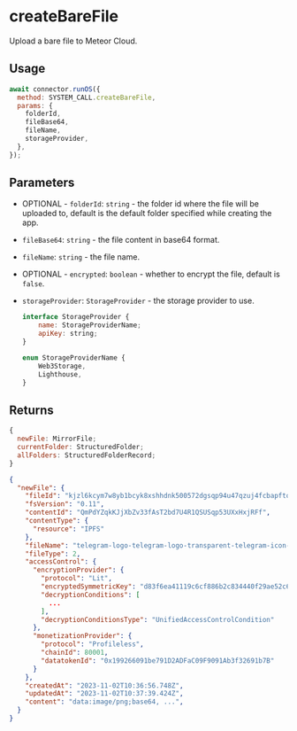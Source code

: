 
# createBareFile

Upload a bare file to Meteor Cloud.

## Usage

```js
await connector.runOS({
  method: SYSTEM_CALL.createBareFile,
  params: {
    folderId,
    fileBase64,
    fileName,
    storageProvider,
  },
});
```

## Parameters

- OPTIONAL - `folderId`: `string` - the folder id where the file will be uploaded to, default is the default folder specified while creating the app.
- `fileBase64`: `string` - the file content in base64 format.
- `fileName`: `string` - the file name.
- OPTIONAL - `encrypted`: `boolean` - whether to encrypt the file, default is `false`.
- `storageProvider`: `StorageProvider` - the storage provider to use.

  ```js
  interface StorageProvider {
      name: StorageProviderName;
      apiKey: string;
  }

  enum StorageProviderName {
      Web3Storage,
      Lighthouse,
  }
  ```

## Returns

```js
{
  newFile: MirrorFile;
  currentFolder: StructuredFolder;
  allFolders: StructuredFolderRecord;
}
```

```json
{
  "newFile": {
    "fileId": "kjzl6kcym7w8yb1bcyk8xshhdnk500572dgsqp94u47qzuj4fcbapftoooixgr1",
    "fsVersion": "0.11",
    "contentId": "QmPdYZqkKJjXbZv33fAsT2bd7U4R1QSUSqp53UXxHxjRFf",
    "contentType": {
      "resource": "IPFS"
    },
    "fileName": "telegram-logo-telegram-logo-transparent-telegram-icon-transparent-free-free-png.png",
    "fileType": 2,
    "accessControl": {
      "encryptionProvider": {
        "protocol": "Lit",
        "encryptedSymmetricKey": "d83f6ea41119c6cf886b2c834440f29ae52c64faed673502d0545e54501e766e2f307b31f23c1900e8a22aa742fc1e10ce88619e11e6857b53fcb44f5b01e4cd205f41e54e7a6d7001cbf37b3f7f95ef6866428ab86c1e0ec6c5b9daf185c1b0b5330e1c0e3884295839073816b45c11acbf938ed52c64440b35e16debd493130000000000000020f344e547fad098d36ccd179a4959d13594e04aab2b05117e5169e165043119b670ca5ef4c0d28f05b9292616a68cb98a",
        "decryptionConditions": [
          ...
        ],
        "decryptionConditionsType": "UnifiedAccessControlCondition"
      },
      "monetizationProvider": {
        "protocol": "Profileless",
        "chainId": 80001,
        "datatokenId": "0x199266091be791D2ADFaC09F9091Ab3f32691b7B"
      }
    },
    "createdAt": "2023-11-02T10:36:56.748Z",
    "updatedAt": "2023-11-02T10:37:39.424Z",
    "content": "data:image/png;base64, ...",
  }
}
```
